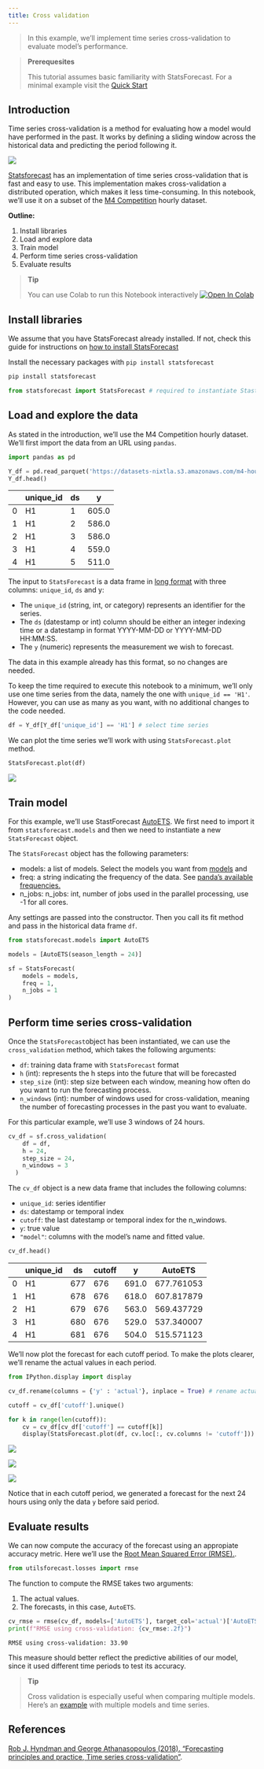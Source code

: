 ```yaml
---
title: Cross validation
---
```


> In this example, we’ll implement time series cross-validation to
> evaluate model’s performance.

> **Prerequesites**
>
> This tutorial assumes basic familiarity with StatsForecast. For a
> minimal example visit the [Quick
> Start](https://nixtlaverse.nixtla.io/statsforecast/docs/getting-started/1_Getting_Started_short)

## Introduction

Time series cross-validation is a method for evaluating how a model
would have performed in the past. It works by defining a sliding window
across the historical data and predicting the period following it.

![](https://raw.githubusercontent.com/Nixtla/statsforecast/main/nbs/imgs/ChainedWindows.gif)

[Statsforecast](https://nixtlaverse.nixtla.io/statsforecast/) has an
implementation of time series cross-validation that is fast and easy to
use. This implementation makes cross-validation a distributed operation,
which makes it less time-consuming. In this notebook, we’ll use it on a
subset of the [M4
Competition](https://www.sciencedirect.com/science/article/pii/S0169207019301128)
hourly dataset.

**Outline:**

1.  Install libraries
2.  Load and explore data
3.  Train model
4.  Perform time series cross-validation
5.  Evaluate results

> **Tip**
>
> You can use Colab to run this Notebook interactively
> <a href="https://colab.research.google.com/github/Nixtla/statsforecast/blob/main/nbs/docs/tutorials/CrossValidation.ipynb" target="_parent"><img src="https://colab.research.google.com/assets/colab-badge.svg" alt="Open In Colab"/></a>

## Install libraries

We assume that you have StatsForecast already installed. If not, check
this guide for instructions on [how to install
StatsForecast](https://nixtlaverse.nixtla.io/statsforecast/docs/getting-started/0_Installation)

Install the necessary packages with `pip install statsforecast`

```python
pip install statsforecast
```


```python
from statsforecast import StatsForecast # required to instantiate StastForecast object and use cross-validation method
```

## Load and explore the data

As stated in the introduction, we’ll use the M4 Competition hourly
dataset. We’ll first import the data from an URL using `pandas`.

```python
import pandas as pd
```


```python
Y_df = pd.read_parquet('https://datasets-nixtla.s3.amazonaws.com/m4-hourly.parquet') # load the data
Y_df.head()
```

|     | unique_id | ds  | y     |
|-----|-----------|-----|-------|
| 0   | H1        | 1   | 605.0 |
| 1   | H1        | 2   | 586.0 |
| 2   | H1        | 3   | 586.0 |
| 3   | H1        | 4   | 559.0 |
| 4   | H1        | 5   | 511.0 |

The input to `StatsForecast` is a data frame in [long
format](https://www.theanalysisfactor.com/wide-and-long-data/) with
three columns: `unique_id`, `ds` and y:

-   The `unique_id` (string, int, or category) represents an identifier
    for the series.
-   The `ds` (datestamp or int) column should be either an integer
    indexing time or a datestamp in format YYYY-MM-DD or YYYY-MM-DD
    HH:MM:SS.
-   The `y` (numeric) represents the measurement we wish to forecast.

The data in this example already has this format, so no changes are
needed.

To keep the time required to execute this notebook to a minimum, we’ll
only use one time series from the data, namely the one with
`unique_id == 'H1'`. However, you can use as many as you want, with no
additional changes to the code needed.

```python
df = Y_df[Y_df['unique_id'] == 'H1'] # select time series
```

We can plot the time series we’ll work with using `StatsForecast.plot`
method.

```python
StatsForecast.plot(df)
```

![](CrossValidation_files/figure-markdown_strict/cell-7-output-1.png)

## Train model

For this example, we’ll use StastForecast
[AutoETS](https://nixtlaverse.nixtla.io/statsforecast/docs/models/AutoETS).
We first need to import it from `statsforecast.models` and then we need
to instantiate a new `StatsForecast` object.

The `StatsForecast` object has the following parameters:

-   models: a list of models. Select the models you want from
    [models](https://nixtlaverse.nixtla.io/statsforecast/models/) and
-   freq: a string indicating the frequency of the data. See [panda’s
    available
    frequencies.](https://pandas.pydata.org/pandas-docs/stable/user_guide/timeseries.html#offset-aliases)
-   n_jobs: n_jobs: int, number of jobs used in the parallel processing,
    use -1 for all cores.

Any settings are passed into the constructor. Then you call its fit
method and pass in the historical data frame `df`.

```python
from statsforecast.models import AutoETS
```


```python
models = [AutoETS(season_length = 24)]

sf = StatsForecast(
    models = models,
    freq = 1,
    n_jobs = 1
)
```

## Perform time series cross-validation

Once the `StatsForecast`object has been instantiated, we can use the
`cross_validation` method, which takes the following arguments:

-   `df`: training data frame with `StatsForecast` format
-   `h` (int): represents the h steps into the future that will be
    forecasted
-   `step_size` (int): step size between each window, meaning how often
    do you want to run the forecasting process.
-   `n_windows` (int): number of windows used for cross-validation,
    meaning the number of forecasting processes in the past you want to
    evaluate.

For this particular example, we’ll use 3 windows of 24 hours.

```python
cv_df = sf.cross_validation(
    df = df,
    h = 24,
    step_size = 24,
    n_windows = 3
  )
```

The `cv_df` object is a new data frame that includes the following
columns:

-   `unique_id`: series identifier
-   `ds`: datestamp or temporal index
-   `cutoff`: the last datestamp or temporal index for the n_windows.
-   `y`: true value
-   `"model"`: columns with the model’s name and fitted value.

```python
cv_df.head()
```

|     | unique_id | ds  | cutoff | y     | AutoETS    |
|-----|-----------|-----|--------|-------|------------|
| 0   | H1        | 677 | 676    | 691.0 | 677.761053 |
| 1   | H1        | 678 | 676    | 618.0 | 607.817879 |
| 2   | H1        | 679 | 676    | 563.0 | 569.437729 |
| 3   | H1        | 680 | 676    | 529.0 | 537.340007 |
| 4   | H1        | 681 | 676    | 504.0 | 515.571123 |

We’ll now plot the forecast for each cutoff period. To make the plots
clearer, we’ll rename the actual values in each period.

```python
from IPython.display import display
```


```python
cv_df.rename(columns = {'y' : 'actual'}, inplace = True) # rename actual values

cutoff = cv_df['cutoff'].unique()

for k in range(len(cutoff)):
    cv = cv_df[cv_df['cutoff'] == cutoff[k]]
    display(StatsForecast.plot(df, cv.loc[:, cv.columns != 'cutoff']))
```

![](CrossValidation_files/figure-markdown_strict/cell-13-output-1.png)

![](CrossValidation_files/figure-markdown_strict/cell-13-output-2.png)

![](CrossValidation_files/figure-markdown_strict/cell-13-output-3.png)

Notice that in each cutoff period, we generated a forecast for the next
24 hours using only the data `y` before said period.

## Evaluate results

We can now compute the accuracy of the forecast using an appropiate
accuracy metric. Here we’ll use the [Root Mean Squared Error
(RMSE).](https://en.wikipedia.org/wiki/Root-mean-square_deviation).

```python
from utilsforecast.losses import rmse
```

The function to compute the RMSE takes two arguments:

1.  The actual values.  
2.  The forecasts, in this case, `AutoETS`.

```python
cv_rmse = rmse(cv_df, models=['AutoETS'], target_col='actual')['AutoETS'].item()
print(f"RMSE using cross-validation: {cv_rmse:.2f}")
```

``` text
RMSE using cross-validation: 33.90
```

This measure should better reflect the predictive abilities of our
model, since it used different time periods to test its accuracy.

> **Tip**
>
> Cross validation is especially useful when comparing multiple models.
> Here’s an
> [example](https://nixtlaverse.nixtla.io/statsforecast/docs/getting-started/2_Getting_Started_complete)
> with multiple models and time series.

## References

[Rob J. Hyndman and George Athanasopoulos (2018). “Forecasting
principles and practice, Time series
cross-validation”](https://otexts.com/fpp3/tscv.html).

